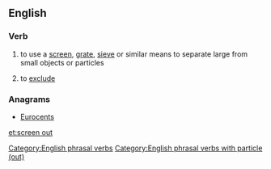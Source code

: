 ==English==

===Verb===
{{head|en|verb|head=[[screen]] [[out]]}}

# to use a [[screen]], [[grate]], [[sieve]] or similar means to separate large from small objects or particles
# {{figuratively}} to [[exclude]]

===Anagrams===
* [[Eurocents#English|Eurocents]]

[[Category:English phrasal verbs]]
[[Category:English phrasal verbs with particle (out)]]

[[et:screen out]]